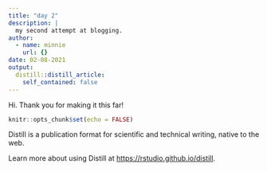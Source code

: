 ```yaml
---
title: "day 2"
description: |
  my second attempt at blogging.
author:
  - name: minnie
    url: {}
date: 02-08-2021
output:
  distill::distill_article:
    self_contained: false
---
```


Hi. Thank you for making it this far!

```r
knitr::opts_chunk$set(echo = FALSE)
```

Distill is a publication format for scientific and technical writing, native to the web.

Learn more about using Distill at <https://rstudio.github.io/distill>.



